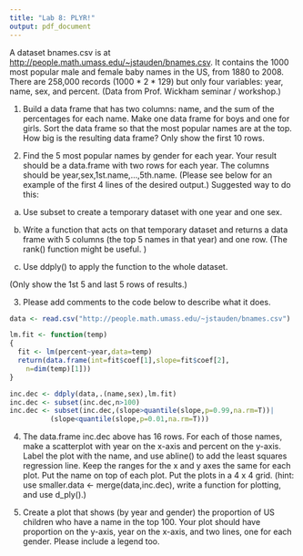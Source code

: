 ```yaml
---
title: "Lab 8: PLYR!"
output: pdf_document
---
```


A dataset bnames.csv is at <http://people.math.umass.edu/~jstauden/bnames.csv>.
It contains the 1000 most popular male and female baby names in the US, from 1880 to 2008. There are 258,000 records (1000 * 2 * 129) but only four variables: year, name, sex, and percent. (Data from Prof. Wickham seminar / workshop.)

1. Build a data frame that has two columns: name, and the sum of the percentages for each name. Make one data frame for boys and one for girls. Sort the data frame so that the most popular names are at the top. How big is the resulting data frame? Only show the first 10 rows.

2. Find the 5 most popular names by gender for each year. Your result should be a data.frame with two rows for each year. The columns should be year,sex,1st.name,...,5th.name. (Please see below for an example of the first 4 lines of the desired output.) Suggested way to do this:

a. Use subset to create a temporary dataset with one year and one sex.

b. Write a function that acts on that temporary dataset and returns a data frame with 5 columns (the top 5 names in that year) and one row. (The rank() function might be useful. )

c. Use ddply() to apply the function to the whole dataset.

(Only show the 1st 5 and last 5 rows of results.)

3. Please add comments to the code below to describe what it does.

```r
data <- read.csv("http://people.math.umass.edu/~jstauden/bnames.csv")

lm.fit <- function(temp)
{
  fit <- lm(percent~year,data=temp)
  return(data.frame(int=fit$coef[1],slope=fit$coef[2],
    n=dim(temp)[1]))
}

inc.dec <- ddply(data,.(name,sex),lm.fit)
inc.dec <- subset(inc.dec,n>100)
inc.dec <- subset(inc.dec,(slope>quantile(slope,p=0.99,na.rm=T))|
          (slope<quantile(slope,p=0.01,na.rm=T)))
```

4. The data.frame inc.dec above has 16 rows. For each of those names, make a scatterplot with year on the x-axis and percent on the y-axis. Label the plot with the name, and use abline() to add the least squares regression line. Keep the ranges for the x and y axes the same for each plot. Put the name on top of each plot. Put the plots in a 4 x 4 grid. (hint: use smaller.data <- merge(data,inc.dec), write a function for plotting, and use d_ply().)

5. Create a plot that shows (by year and gender) the proportion of US children who have a name in the top 100. Your plot should have proportion on the y-axis, year on the x-axis, and two lines, one for each gender. Please include a legend too.


